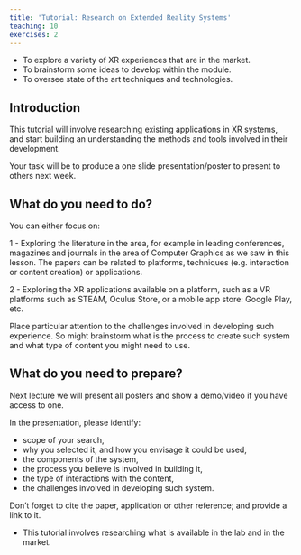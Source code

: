 ```yaml
---
title: 'Tutorial: Research on Extended Reality Systems'
teaching: 10
exercises: 2
---
```


::::::::::::::::::::::::::::::::::::: objectives

- To explore a variety of XR experiences that are in the market.
- To brainstorm some ideas to develop within the module.
- To oversee state of the art techniques and technologies.

::::::::::::::::::::::::::::::::::::::::::::::::

## Introduction

This tutorial will involve researching existing applications in XR systems,
and start building an understanding the methods and tools involved 
in their development.

Your task will be to produce a one slide presentation/poster to present to others next week.


## What do you need to do?
You can either focus on:

1 - Exploring the literature in the area, for example in leading conferences, magazines and journals in the
area of Computer Graphics as we saw in this lesson. The papers can be related to platforms, 
techniques (e.g. interaction or content creation) or applications.

2 - Exploring the XR applications available on a platform, such as a VR platforms 
such as STEAM, Oculus Store, or a mobile app store: Google Play, etc.

Place particular attention to the challenges
involved in developing such experience.
So might brainstorm what is the process to create such system and what type of
content you might need to use.

## What do you need to prepare?

Next lecture we will present all posters and show a demo/video if you have access to one.

In the presentation, please identify:

- scope of your search, 
- why you selected it, and how you envisage it could be used,
- the components of the system, 
- the process you believe is involved in building it,
- the type of interactions with the content, 
- the challenges involved in developing such system.

Don't forget to cite the paper, application or other reference; and provide a link to it.

::::::::::::::::::::::::::::::::::::: keypoints 

- This tutorial involves researching what is available in the lab and in the market.

::::::::::::::::::::::::::::::::::::::::::::::::

